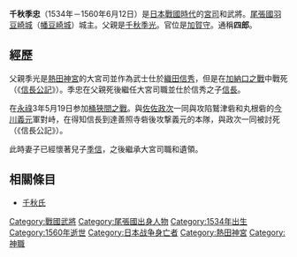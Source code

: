 {{unreferenced|time=2013-06-09T17:19:36+00:00}}
{{japanese|japanese=千秋 季忠|kana=せんしゅう すえただ|romaji=Senshū Suetada}}
'''千秋季忠'''（1534年－1560年6月12日）是[[日本戰國時代|日本戰國時代]]的[[宮司|宮司]]和武將。[[尾張國|尾張國]][[羽豆崎城|羽豆崎城]]（[[幡豆崎城|幡豆崎城]]）城主。父親是[[千秋季光|千秋季光]]。官位是[[加賀守|加賀守]]。通稱'''四郎'''。

== 經歷 ==
父親季光是[[熱田神宮|熱田神宮]]的大宮司並作為武士仕於[[織田信秀|織田信秀]]，但是在[[加納口之戰|加納口之戰]]中戰死（《[[信長公記|信長公記]]》）。季忠在父親死後繼任大宮司職並仕於信秀之子[[織田信長|信長]]。

在[[永祿|永祿]]3年5月19日参加[[桶狹間之戰|桶狹間之戰]]。與[[佐佐政次|佐佐政次]]一同與攻陷鷲津砦和丸根砦的[[今川義元|今川義元]]軍對峙，在得知信長到達善照寺砦後攻撃義元的本隊，與政次一同被討死（《信長公記》）。

此時妻子已經懷著兒子[[千秋季信|季信]]，之後繼承大宮司職和遺領。

== 相關條目 ==
*[[千秋氏|千秋氏]]

[[Category:戰國武將|Category:戰國武將]]
[[Category:尾張國出身人物|Category:尾張國出身人物]]
[[Category:1534年出生|Category:1534年出生]]
[[Category:1560年逝世|Category:1560年逝世]]
[[Category:日本战争身亡者|Category:日本战争身亡者]]
[[Category:熱田神宮|Category:熱田神宮]]
[[Category:神職|Category:神職]]